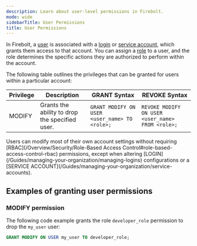 ```yaml
---
description: Learn about user-level permissions in Firebolt.
mode: wide
sidebarTitle: User Permissions
title: User Permissions
---
```



In Firebolt, a [user](/Overview/organizations-accounts#users) is associated with a [login](/Guides/managing-your-organization/managing-logins) or [service account](/Guides/managing-your-organization/service-accounts), which grants them access to that account. You can assign a [role](/Overview/organizations-accounts#roles) to a user, and the role determines the specific actions they are authorized to perform within the account.

The following table outlines the privileges that can be granted for users within a particular account:

| Privilege             | Description                                                                 | GRANT Syntax                                                     | REVOKE Syntax                                                    |
|---------------------------|---------------------------------------------------------------------------------|----------------------------------------------------------------------|----------------------------------------------------------------------|
| MODIFY                 | Grants the ability to drop the specified user.                       | `GRANT MODIFY ON USER <user_name> TO <role>;`                       | `REVOKE MODIFY ON USER <user_name> FROM <role>;`                    |

<Note>
Users can modify most of their own account settings without requiring [RBAC](/Overview/Security/Role-Based Access Control#role-based-access-control-rbac) permissions, except when altering [LOGIN](/Guides/managing-your-organization/managing-logins) configurations or a [SERVICE ACCOUNT](/Guides/managing-your-organization/service-accounts).
</Note>

## Examples of granting user permissions

### MODIFY permission
The following code example grants the role `developer_role` permission to drop the `my_user` user:

```sql
GRANT MODIFY ON USER my_user TO developer_role;
```
